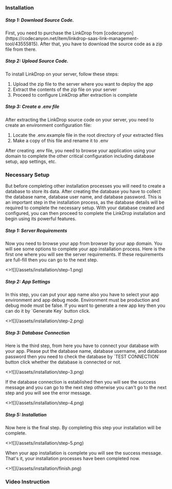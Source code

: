 ### Installation

##### **Step 1:** Download Source Code.

<p className="flex item-center">
  First, you need to purchase the LinkDrop from
  [codecanyon](https://codecanyon.net/item/linkdrop-saas-link-management-tool/43555815).
  After that, you have to download the source code as a zip file from there.
</p>

##### **Step 2:** Upload Source Code.

<p>
  To install LinkDrop on your server, follow these steps:
</p>

<div className="steps-container pt-4">
  <ol className='pl-6 list-disc'>
    <li>Upload the zip file to the server where you want to deploy the app</li>
    <li>Extract the contents of the zip file on your server</li>
    <li>Proceed to configure LinkDrop after extraction is complete</li>
  </ol>
</div>

##### **Step 3:** Create a .env file

<p>
  After extracting the LinkDrop source code on your server, you need to create an environment configuration file:
</p>

<div className="steps-container py-4">
  <ol className='pl-6 list-disc'>
    <li>Locate the .env.example file in the root directory of your extracted files</li>
    <li>Make a copy of this file and rename it to .env</li>
  </ol>
</div>
<p>
  After creating .env file, you need to browse your application using your domain to complete the other critical configuration including database setup, app settings, etc.
</p>

### Necessary Setup


<p>
  But before completing other installation processes you will need to create a
  database to store its data. After creating the database you have to collect
  the database name, database user name, and database password. This is an
  important step in the installation process, as the database details will be
  required to complete the necessary setup. With your database created and
  configured, you can then proceed to complete the LinkDrop installation and
  begin using its powerful features.
</p>

##### **Step 1:** Server Requirements
<p className="mb-2">
  Now you need to browse your app from browser by your app domain. You will see
  some options to complete your app installation process. Here is the first one
  where you will see the server requirements. If these requirements are
  full-fill then you can go to the next step.
</p>
<>![](/assets/installation/step-1.png)</>

##### **Step 2:** App Settings
<p className="mb-2">
  In this step, you can put your app name also you have to select your app
  environment and app debug mode. Environment must be production and debug mode
  must be false. If you want to generate a new app key then you can do it by
  `Generate Key` button click.
</p>
<>![](/assets/installation/step-2.png)</>

##### **Step 3:** Database Connection
<p className="mb-2">
  Here is the third step, from here you have to connect your database with your
  app. Please put the database name, database username, and database password
  then you need to check the database by `TEST CONNECTION` button click whether
  the database is connected or not.
</p>
<>![](/assets/installation/step-3.png)</>

<p className="mb-2">
  If the database connection is established then you will see the success
  message and you can go to the next step otherwise you can't go to the next
  step and you will see the error message.
</p>
<>![](/assets/installation/step-4.png)</>

##### **Step 5:** Installation
<p className="mb-2">
  Now here is the final step. By completing this step your installation will be
  complete.
</p>
<>![](/assets/installation/step-5.png)</>

<p className="my-2">
  When your app installation is complete you will see the success message.
  That's it, your installation processes have been completed now.
</p>
<>![](/assets/installation/finish.png)</>

### Video Instruction
